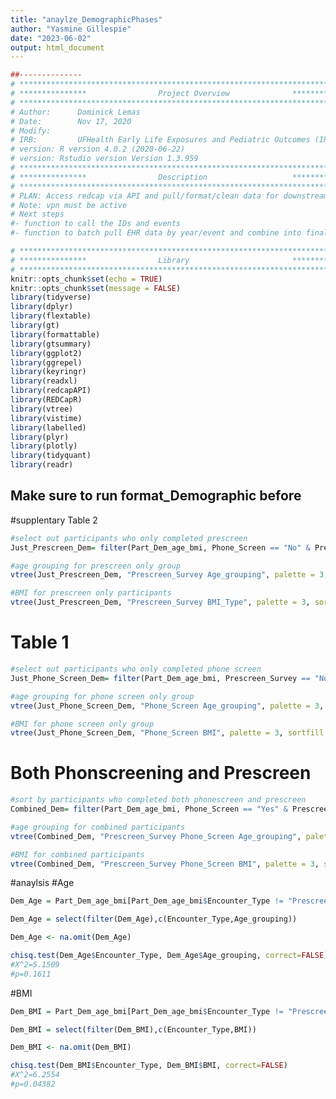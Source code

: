 ---
title: "anaylze_DemographicPhases"
author: "Yasmine Gillespie"
date: "2023-06-02"
output: html_document
---
```{r, include=FALSE}
##-------------- 
# **************************************************************************** #
# ***************                Project Overview              *************** #
# **************************************************************************** #
# Author:      Dominick Lemas
# Date:        Nov 17, 2020 
# Modify:      
# IRB:         UFHealth Early Life Exposures and Pediatric Outcomes (IRB201601899) 
# version: R version 4.0.2 (2020-06-22)
# version: Rstudio version Version 1.3.959 
# **************************************************************************** #
# ***************                Description                   *************** #
# **************************************************************************** #
# PLAN: Access redcap via API and pull/format/clean data for downstream analysis.
# Note: vpn must be active
# Next steps
#- function to call the IDs and events
#- function to batch pull EHR data by year/event and combine into final dataset. 
```

```{r, message=FALSE,warning=FALSE, echo = FALSE}
# **************************************************************************** #
# ***************                Library                       *************** #
# **************************************************************************** #
knitr::opts_chunk$set(echo = TRUE)
knitr::opts_chunk$set(message = FALSE)
library(tidyverse)
library(dplyr)
library(flextable)
library(gt)
library(formattable)
library(gtsummary)
library(ggplot2)
library(ggrepel)
library(keyringr)
library(readxl)
library(redcapAPI)
library(REDCapR)
library(vtree)
library(vistime)
library(labelled)
library(plyr)
library(plotly)
library(tidyquant)
library(readr)
```

## Make sure to run format_Demographic before 

#supplentary Table 2
```{r, message=FALSE,warning=FALSE, echo = FALSE}
#select out participants who only completed prescreen
Just_Prescreen_Dem= filter(Part_Dem_age_bmi, Phone_Screen == "No" & Prescreen_Survey == "Yes")
```

```{r, message=FALSE,warning=FALSE, echo = FALSE}
#age grouping for prescreen only group
vtree(Just_Prescreen_Dem, "Prescreen_Survey Age_grouping", palette = 3, sortfill = TRUE, horiz=FALSE)
```

```{r, message=FALSE,warning=FALSE, echo = FALSE}
#BMI for prescreen only participants
vtree(Just_Prescreen_Dem, "Prescreen_Survey BMI_Type", palette = 3, sortfill = TRUE, horiz=FALSE)
```


# Table 1
```{r, message=FALSE,warning=FALSE, echo = FALSE}
#select out participants who only completed phone screen
Just_Phone_Screen_Dem= filter(Part_Dem_age_bmi, Prescreen_Survey == "No")
```

```{r, message=FALSE,warning=FALSE, echo = FALSE}
#age grouping for phone screen only group
vtree(Just_Phone_Screen_Dem, "Phone_Screen Age_grouping", palette = 3, sortfill = TRUE, horiz=FALSE)
```

```{r, message=FALSE,warning=FALSE, echo = FALSE}
#BMI for phone screen only group
vtree(Just_Phone_Screen_Dem, "Phone_Screen BMI", palette = 3, sortfill = TRUE, horiz=FALSE)
```

# Both Phonscreening and Prescreen
```{r, message=FALSE,warning=FALSE, echo = FALSE}
#sort by participants who completed both phonescreen and prescreen
Combined_Dem= filter(Part_Dem_age_bmi, Phone_Screen == "Yes" & Prescreen_Survey == "Yes")
```

```{r, message=FALSE,warning=FALSE, echo = FALSE}
#age grouping for combined participants
vtree(Combined_Dem, "Prescreen_Survey Phone_Screen Age_grouping", palette = 3, sortfill = TRUE, horiz=FALSE)
```

```{r, message=FALSE,warning=FALSE, echo = FALSE}
#BMI for combined participants
vtree(Combined_Dem, "Prescreen_Survey Phone_Screen BMI", palette = 3, sortfill = TRUE, horiz=FALSE)
```

#anaylsis
#Age
```{r, message=FALSE,warning=FALSE, echo = FALSE}
Dem_Age = Part_Dem_age_bmi[Part_Dem_age_bmi$Encounter_Type != "Prescreen", ]  
```

```{r, message=FALSE,warning=FALSE, echo = FALSE}
Dem_Age = select(filter(Dem_Age),c(Encounter_Type,Age_grouping))
```

```{r, message=FALSE,warning=FALSE, echo = FALSE}
Dem_Age <- na.omit(Dem_Age) 
```

```{r, message=FALSE,warning=FALSE, echo = FALSE}
chisq.test(Dem_Age$Encounter_Type, Dem_Age$Age_grouping, correct=FALSE)
#X^2=5.1509
#p=0.1611
```
#BMI
```{r, message=FALSE,warning=FALSE, echo = FALSE}
Dem_BMI = Part_Dem_age_bmi[Part_Dem_age_bmi$Encounter_Type != "Prescreen", ]  
```

```{r, message=FALSE,warning=FALSE, echo = FALSE}
Dem_BMI = select(filter(Dem_BMI),c(Encounter_Type,BMI))
```

```{r, message=FALSE,warning=FALSE, echo = FALSE}
Dem_BMI <- na.omit(Dem_BMI) 
```

```{r, message=FALSE,warning=FALSE, echo = FALSE}
chisq.test(Dem_BMI$Encounter_Type, Dem_BMI$BMI, correct=FALSE)
#X^2=6.2554
#p=0.04382
```
